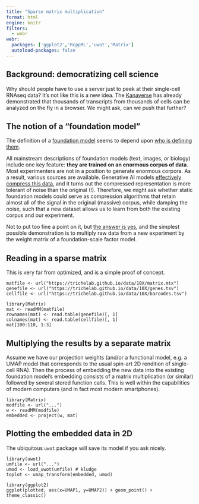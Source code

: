 ```yaml
---
title: "Sparse matrix multiplication"
format: html
engine: knitr
filters:
  - webr
webr:
  packages: ['ggplot2','RcppML','uwot','Matrix']
  autoload-packages: false
---
```



## Background: democratizing cell science

Why should people have to use a server just to peek at their single-cell RNAseq 
data? It's not like this is a new idea.  The <a href="https://www.kanaverse.org/kana/">Kanaverse</a> 
has already demonstrated that thousands of transcripts from thousands of cells 
can be analyzed on the fly in a browser. We might ask, can we push that further?


## The notion of a "foundation model"

The definition of a <a href="https://www.biorxiv.org/content/10.1101/2023.10.16.561085v2.full">foundation model</a> seems to depend upon <a href="https://www.nytimes.com/2024/03/10/science/ai-learning-biology.html">who is defining them</a>.

All mainstream descriptions of foundation models (text, images, or biology)
include one key feature: **they are trained on an enormous corpus of data**. 
Most experimenters are not in a position to generate enormous corpora. 
As a result, various sources are available. Generative AI models 
<a href="https://arxiv.org/abs/1703.01467">effectively compress this data</a>,
and it turns out the compressed representation is more tolerant of noise than
the original (!). Therefore, we might ask whether static foundation models
could serve as compression algorithms that retain almost all of the signal
in the original (massive) corpus, while damping the noise, such that a new 
dataset allows us to learn from both the existing corpus and our experiment. 

Not to put too fine a point on it, but <a href="https://cellxgene.cziscience.com/census-models">the answer is yes</a>, and the simplest 
possible demonstration is to multiply raw data from a new experiment by the 
weight matrix of a foundation-scale factor model. 


## Reading in a sparse matrix

This is very far from optimized, and is a simple proof of concept. 

```webr-r

matfile <- url("https://trichelab.github.io/data/10X/matrix.mtx")
genefile <- url("https://trichelab.github.io/data/10X/genes.tsv")
cellfile <- url("https://trichelab.github.io/data/10X/barcodes.tsv")

library(Matrix)
mat <- readMM(matfile)
rownames(mat) <- read.table(genefile)[, 1]
colnames(mat) <- read.table(cellfile)[, 1]
mat[100:110, 1:3]

```


## Multiplying the results by a separate matrix

Assume we have our projection weights (and/or a functional model, e.g. a UMAP
model that corresponds to the usual spin-art 2D rendition of single-cell RNA). 
Then the process of embedding the new data into the existing foundation model's
embedding consists of a matrix multiplication (or similar) followed by several 
stored function calls. This is well within the capabilities of modern computers
(and in fact most modern smartphones). 

```webr-r

library(Matrix)
modfile <- url("...")
w <- readMM(modfile)
embedded <- project(w, mat)

```


## Plotting the embedded data in 2D 

The ubiquitous `uwot` package will save its model if you ask nicely. 

```webr-r

library(uwot)
umfile <- url("...")
umod <- load_uwot(umfile) # kludge
toplot <- umap_transform(embedded, umod)

library(ggplot2)
ggplot(plotted, aes(x=UMAP1, y=UMAP2)) + geom_point() + theme_classic()

```
